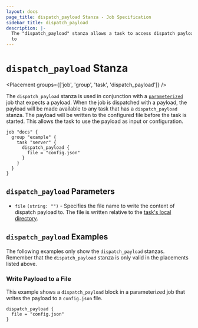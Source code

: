 ```yaml
---
layout: docs
page_title: dispatch_payload Stanza - Job Specification
sidebar_title: dispatch_payload
description: |-
  The "dispatch_payload" stanza allows a task to access dispatch payloads.
  to
---
```


# `dispatch_payload` Stanza

<Placement groups={['job', 'group', 'task', 'dispatch_payload']} />

The `dispatch_payload` stanza is used in conjunction with a [`parameterized`][parameterized] job
that expects a payload. When the job is dispatched with a payload, the payload
will be made available to any task that has a `dispatch_payload` stanza. The
payload will be written to the configured file before the task is started. This
allows the task to use the payload as input or configuration.

```hcl
job "docs" {
  group "example" {
    task "server" {
      dispatch_payload {
        file = "config.json"
      }
    }
  }
}
```

## `dispatch_payload` Parameters

- `file` `(string: "")` - Specifies the file name to write the content of
  dispatch payload to. The file is written relative to the [task's local
  directory][localdir].

## `dispatch_payload` Examples

The following examples only show the `dispatch_payload` stanzas. Remember that the
`dispatch_payload` stanza is only valid in the placements listed above.

### Write Payload to a File

This example shows a `dispatch_payload` block in a parameterized job that writes
the payload to a `config.json` file.

```hcl
dispatch_payload {
  file = "config.json"
}
```

[localdir]: /docs/runtime/environment#local 'Task Local Directory'
[parameterized]: /docs/job-specification/parameterized 'Nomad parameterized Job Specification'
